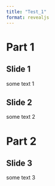 ```yaml
---
title: "Test_1"
format: revealjs
---
```


# Part 1

## Slide 1

some text 1

## Slide 2

some text 2

# Part 2

## Slide 3

some text 3
